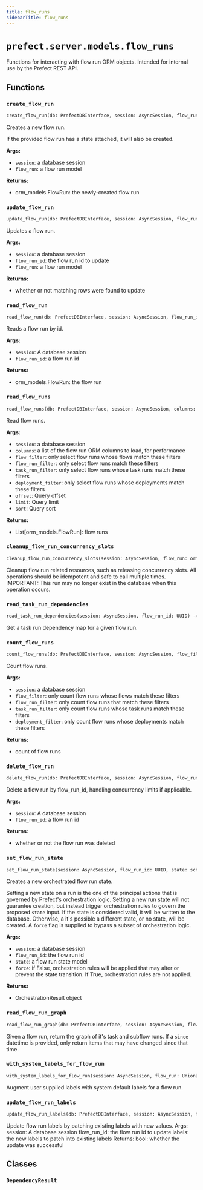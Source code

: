 ```yaml
---
title: flow_runs
sidebarTitle: flow_runs
---
```


# `prefect.server.models.flow_runs`



Functions for interacting with flow run ORM objects.
Intended for internal use by the Prefect REST API.


## Functions

### `create_flow_run` <sup><a href="https://github.com/prefecthq/prefect/blob/main/src/prefect/server/models/flow_runs.py#L63" target="_blank"><Icon icon="github" style="width: 14px; height: 14px;" /></a></sup>

```python
create_flow_run(db: PrefectDBInterface, session: AsyncSession, flow_run: schemas.core.FlowRun, orchestration_parameters: Optional[dict[str, Any]] = None) -> orm_models.FlowRun
```


Creates a new flow run.

If the provided flow run has a state attached, it will also be created.

**Args:**
- `session`: a database session
- `flow_run`: a flow run model

**Returns:**
- orm_models.FlowRun: the newly-created flow run


### `update_flow_run` <sup><a href="https://github.com/prefecthq/prefect/blob/main/src/prefect/server/models/flow_runs.py#L149" target="_blank"><Icon icon="github" style="width: 14px; height: 14px;" /></a></sup>

```python
update_flow_run(db: PrefectDBInterface, session: AsyncSession, flow_run_id: UUID, flow_run: schemas.actions.FlowRunUpdate) -> bool
```


Updates a flow run.

**Args:**
- `session`: a database session
- `flow_run_id`: the flow run id to update
- `flow_run`: a flow run model

**Returns:**
- whether or not matching rows were found to update


### `read_flow_run` <sup><a href="https://github.com/prefecthq/prefect/blob/main/src/prefect/server/models/flow_runs.py#L178" target="_blank"><Icon icon="github" style="width: 14px; height: 14px;" /></a></sup>

```python
read_flow_run(db: PrefectDBInterface, session: AsyncSession, flow_run_id: UUID, for_update: bool = False) -> Optional[orm_models.FlowRun]
```


Reads a flow run by id.

**Args:**
- `session`: A database session
- `flow_run_id`: a flow run id

**Returns:**
- orm_models.FlowRun: the flow run


### `read_flow_runs` <sup><a href="https://github.com/prefecthq/prefect/blob/main/src/prefect/server/models/flow_runs.py#L282" target="_blank"><Icon icon="github" style="width: 14px; height: 14px;" /></a></sup>

```python
read_flow_runs(db: PrefectDBInterface, session: AsyncSession, columns: Optional[list[str]] = None, flow_filter: Optional[schemas.filters.FlowFilter] = None, flow_run_filter: Optional[schemas.filters.FlowRunFilter] = None, task_run_filter: Optional[schemas.filters.TaskRunFilter] = None, deployment_filter: Optional[schemas.filters.DeploymentFilter] = None, work_pool_filter: Optional[schemas.filters.WorkPoolFilter] = None, work_queue_filter: Optional[schemas.filters.WorkQueueFilter] = None, offset: Optional[int] = None, limit: Optional[int] = None, sort: schemas.sorting.FlowRunSort = schemas.sorting.FlowRunSort.ID_DESC) -> Sequence[orm_models.FlowRun]
```


Read flow runs.

**Args:**
- `session`: a database session
- `columns`: a list of the flow run ORM columns to load, for performance
- `flow_filter`: only select flow runs whose flows match these filters
- `flow_run_filter`: only select flow runs match these filters
- `task_run_filter`: only select flow runs whose task runs match these filters
- `deployment_filter`: only select flow runs whose deployments match these filters
- `offset`: Query offset
- `limit`: Query limit
- `sort`: Query sort

**Returns:**
- List[orm_models.FlowRun]: flow runs


### `cleanup_flow_run_concurrency_slots` <sup><a href="https://github.com/prefecthq/prefect/blob/main/src/prefect/server/models/flow_runs.py#L345" target="_blank"><Icon icon="github" style="width: 14px; height: 14px;" /></a></sup>

```python
cleanup_flow_run_concurrency_slots(session: AsyncSession, flow_run: orm_models.FlowRun) -> None
```


Cleanup flow run related resources, such as releasing concurrency slots.
All operations should be idempotent and safe to call multiple times.
IMPORTANT: This run may no longer exist in the database when this operation occurs.


### `read_task_run_dependencies` <sup><a href="https://github.com/prefecthq/prefect/blob/main/src/prefect/server/models/flow_runs.py#L387" target="_blank"><Icon icon="github" style="width: 14px; height: 14px;" /></a></sup>

```python
read_task_run_dependencies(session: AsyncSession, flow_run_id: UUID) -> List[DependencyResult]
```


Get a task run dependency map for a given flow run.


### `count_flow_runs` <sup><a href="https://github.com/prefecthq/prefect/blob/main/src/prefect/server/models/flow_runs.py#L435" target="_blank"><Icon icon="github" style="width: 14px; height: 14px;" /></a></sup>

```python
count_flow_runs(db: PrefectDBInterface, session: AsyncSession, flow_filter: Optional[schemas.filters.FlowFilter] = None, flow_run_filter: Optional[schemas.filters.FlowRunFilter] = None, task_run_filter: Optional[schemas.filters.TaskRunFilter] = None, deployment_filter: Optional[schemas.filters.DeploymentFilter] = None, work_pool_filter: Optional[schemas.filters.WorkPoolFilter] = None, work_queue_filter: Optional[schemas.filters.WorkQueueFilter] = None) -> int
```


Count flow runs.

**Args:**
- `session`: a database session
- `flow_filter`: only count flow runs whose flows match these filters
- `flow_run_filter`: only count flow runs that match these filters
- `task_run_filter`: only count flow runs whose task runs match these filters
- `deployment_filter`: only count flow runs whose deployments match these filters

**Returns:**
- count of flow runs


### `delete_flow_run` <sup><a href="https://github.com/prefecthq/prefect/blob/main/src/prefect/server/models/flow_runs.py#L477" target="_blank"><Icon icon="github" style="width: 14px; height: 14px;" /></a></sup>

```python
delete_flow_run(db: PrefectDBInterface, session: AsyncSession, flow_run_id: UUID) -> bool
```


Delete a flow run by flow_run_id, handling concurrency limits if applicable.

**Args:**
- `session`: A database session
- `flow_run_id`: a flow run id

**Returns:**
- whether or not the flow run was deleted


### `set_flow_run_state` <sup><a href="https://github.com/prefecthq/prefect/blob/main/src/prefect/server/models/flow_runs.py#L507" target="_blank"><Icon icon="github" style="width: 14px; height: 14px;" /></a></sup>

```python
set_flow_run_state(session: AsyncSession, flow_run_id: UUID, state: schemas.states.State, force: bool = False, flow_policy: Optional[Type[FlowRunOrchestrationPolicy]] = None, orchestration_parameters: Optional[Dict[str, Any]] = None) -> OrchestrationResult
```


Creates a new orchestrated flow run state.

Setting a new state on a run is the one of the principal actions that is governed by
Prefect's orchestration logic. Setting a new run state will not guarantee creation,
but instead trigger orchestration rules to govern the proposed `state` input. If
the state is considered valid, it will be written to the database. Otherwise, a
it's possible a different state, or no state, will be created. A `force` flag is
supplied to bypass a subset of orchestration logic.

**Args:**
- `session`: a database session
- `flow_run_id`: the flow run id
- `state`: a flow run state model
- `force`: if False, orchestration rules will be applied that may alter or prevent
the state transition. If True, orchestration rules are not applied.

**Returns:**
- OrchestrationResult object


### `read_flow_run_graph` <sup><a href="https://github.com/prefecthq/prefect/blob/main/src/prefect/server/models/flow_runs.py#L595" target="_blank"><Icon icon="github" style="width: 14px; height: 14px;" /></a></sup>

```python
read_flow_run_graph(db: PrefectDBInterface, session: AsyncSession, flow_run_id: UUID, since: datetime.datetime = earliest_possible_datetime()) -> Graph
```


Given a flow run, return the graph of it's task and subflow runs. If a `since`
datetime is provided, only return items that may have changed since that time.


### `with_system_labels_for_flow_run` <sup><a href="https://github.com/prefecthq/prefect/blob/main/src/prefect/server/models/flow_runs.py#L615" target="_blank"><Icon icon="github" style="width: 14px; height: 14px;" /></a></sup>

```python
with_system_labels_for_flow_run(session: AsyncSession, flow_run: Union[schemas.core.FlowRun, schemas.actions.FlowRunCreate]) -> schemas.core.KeyValueLabels
```


Augment user supplied labels with system default labels for a flow
run.


### `update_flow_run_labels` <sup><a href="https://github.com/prefecthq/prefect/blob/main/src/prefect/server/models/flow_runs.py#L652" target="_blank"><Icon icon="github" style="width: 14px; height: 14px;" /></a></sup>

```python
update_flow_run_labels(db: PrefectDBInterface, session: AsyncSession, flow_run_id: UUID, labels: KeyValueLabels) -> bool
```


Update flow run labels by patching existing labels with new values.
Args:
    session: A database session
    flow_run_id: the flow run id to update
    labels: the new labels to patch into existing labels
Returns:
    bool: whether the update was successful


## Classes

### `DependencyResult` <sup><a href="https://github.com/prefecthq/prefect/blob/main/src/prefect/server/models/flow_runs.py#L374" target="_blank"><Icon icon="github" style="width: 14px; height: 14px;" /></a></sup>
